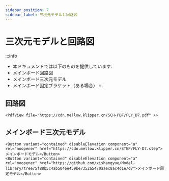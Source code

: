 ```yaml
---
sidebar_position: 7
sidebar_label: 三次元モデルと回路図
---
```


# 三次元モデルと回路図


:::info
* 本ドキュメントでは以下のものを提供しています:
* メインボード回路図
* メインボード三次元モデル
* メインボード固定ブラケット（ある場合）
:::

## 回路図

    <PdfView file="https://cdn.mellow.klipper.cn/SCH-PDF/FLY_D7.pdf" />


## メインボード三次元モデル

    <Button variant="contained" disableElevation component="a" rel="noopener" href="https://cdn.mellow.klipper.cn/STEP/FLY-D7.step">メインボードモデル</Button>
    <Button variant="contained" disableElevation component="a" rel="noopener" href="https://github.com/xishangyue/Model-library/tree/5f88b5c4ab5046e459be7352a5470aaec8ac4d1e/d7">メインボード固定モデル</Button>
